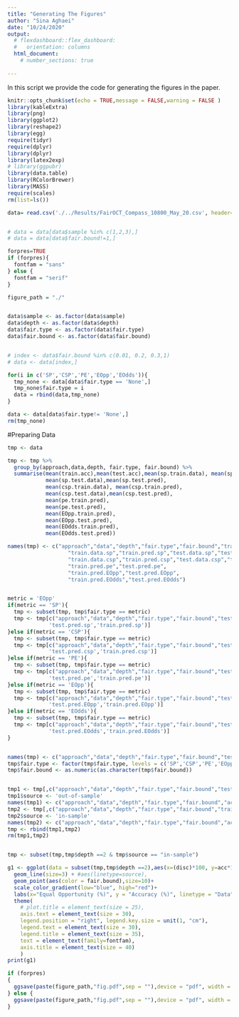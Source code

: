 ```yaml
---
title: "Generating The Figures"
author: "Sina Aghaei"
date: "10/24/2020"
output: 
  # flexdashboard::flex_dashboard:
  #   orientation: columns
  html_document:
    # number_sections: true
 
---
```



In this script we provide the code for generating the figures in the paper.


```r
knitr::opts_chunk$set(echo = TRUE,message = FALSE,warning = FALSE )
library(kableExtra)
library(png)
library(ggplot2)
library(reshape2)
library(egg)
require(tidyr)
require(dplyr)
library(dplyr)
library(latex2exp)
# library(ggpubr)
library(data.table)
library(RColorBrewer)
library(MASS)
require(scales)
rm(list=ls())

data= read.csv('./../Results/FairOCT_Compass_10800_May_20.csv', header=TRUE, sep=',', na.strings="", stringsAsFactors =TRUE) 


# data = data[data$sample %in% c(1,2,3),]
# data = data[data$fair.bound!=1,]

forpres=TRUE
if (forpres){
  fontfam = "sans"
} else {
  fontfam = "serif"
}

figure_path = "./"


data$sample <- as.factor(data$sample)
data$depth <- as.factor(data$depth)
data$fair.type <- as.factor(data$fair.type)
data$fair.bound <- as.factor(data$fair.bound)


# index <- data$fair.bound %in% c(0.01, 0.2, 0.3,1)
# data <- data[index,]

for(i in c('SP','CSP','PE','EOpp','EOdds')){
  tmp_none <- data[data$fair.type == 'None',]
  tmp_none$fair.type = i
  data = rbind(data,tmp_none)
}

data <- data[data$fair.type!= 'None',]
rm(tmp_none)
```

#Preparing Data
```r
tmp <- data

tmp <- tmp %>%
  group_by(approach,data,depth, fair.type, fair.bound) %>%
  summarise(mean(train.acc),mean(test.acc),mean(sp.train.data), mean(sp.train.pred),
            mean(sp.test.data),mean(sp.test.pred),
            mean(csp.train.data), mean(csp.train.pred),
            mean(csp.test.data),mean(csp.test.pred),
            mean(pe.train.pred),
            mean(pe.test.pred),
            mean(EOpp.train.pred),
            mean(EOpp.test.pred),
            mean(EOdds.train.pred),
            mean(EOdds.test.pred))

names(tmp) <- c("approach","data","depth","fair.type","fair.bound","train.acc",'test.acc',
                   "train.data.sp","train.pred.sp","test.data.sp","test.pred.sp",
                   "train.data.csp","train.pred.csp","test.data.csp","test.pred.csp",
                   "train.pred.pe","test.pred.pe",
                   "train.pred.EOpp","test.pred.EOpp",
                   "train.pred.EOdds","test.pred.EOdds")


metric = 'EOpp'
if(metric == 'SP'){
  tmp <- subset(tmp, tmp$fair.type == metric)
  tmp <- tmp[c("approach","data","depth","fair.type","fair.bound","test.acc",'train.acc',
             'test.pred.sp','train.pred.sp')]
}else if(metric == 'CSP'){
  tmp <- subset(tmp, tmp$fair.type == metric)
  tmp <- tmp[c("approach","data","depth","fair.type","fair.bound","test.acc",'train.acc',
             'test.pred.csp','train.pred.csp')]
}else if(metric == 'PE'){
  tmp <- subset(tmp, tmp$fair.type == metric)
  tmp <- tmp[c("approach","data","depth","fair.type","fair.bound","test.acc",'train.acc',
             'test.pred.pe','train.pred.pe')]
}else if(metric == 'EOpp'){
  tmp <- subset(tmp, tmp$fair.type == metric)
  tmp <- tmp[c("approach","data","depth","fair.type","fair.bound","test.acc",'train.acc',
             'test.pred.EOpp','train.pred.EOpp')]
}else if(metric == 'EOdds'){
  tmp <- subset(tmp, tmp$fair.type == metric)
  tmp <- tmp[c("approach","data","depth","fair.type","fair.bound","test.acc",'train.acc',
             'test.pred.EOdds','train.pred.EOdds')]
}


names(tmp) <- c("approach","data","depth","fair.type","fair.bound","test.acc","train.acc","test.pred.disc","train.pred.disc")
tmp$fair.type <- factor(tmp$fair.type, levels = c('SP','CSP','PE','EOpp','EOdds'))
tmp$fair.bound <- as.numeric(as.character(tmp$fair.bound))


tmp1 <- tmp[,c("approach","data","depth","fair.type","fair.bound","test.acc","test.pred.disc")]
tmp1$source <- 'out-of-sample'
names(tmp1) <- c("approach","data","depth","fair.type","fair.bound","acc","disc",'source')
tmp2 <- tmp[,c("approach","data","depth","fair.type","fair.bound","train.acc","train.pred.disc")]
tmp2$source <- 'in-sample'
names(tmp2) <- c("approach","data","depth","fair.type","fair.bound","acc","disc",'source')
tmp <- rbind(tmp1,tmp2)
rm(tmp1,tmp2)


tmp <- subset(tmp,tmp$depth ==2 & tmp$source == "in-sample")
```



```r
g1 <- ggplot(data = subset(tmp,tmp$depth ==2),aes(x=(disc)*100, y=acc*100)) +
  geom_line(size=3) + #aes(linetype=source), 
  geom_point(aes(color = fair.bound),size=10)+
  scale_color_gradient(low="blue", high="red")+
  labs(x="Equal Opportunity (%)", y = "Accuracy (%)", linetype = "Data", color = 'EO Bound')+
  theme(
    # plot.title = element_text(size = 25),
    axis.text = element_text(size = 30),
    legend.position = "right", legend.key.size = unit(1, "cm"),
    legend.text = element_text(size = 30),
    legend.title = element_text(size = 35),
    text = element_text(family=fontfam),
    axis.title = element_text(size = 40)
    ) 
print(g1)

if (forpres)
{
  ggsave(paste(figure_path,"fig.pdf",sep = ""),device = "pdf", width = 16, height = 12, units =  "in")
} else {
  ggsave(paste(figure_path,"fig.pdf",sep = ""),device = "pdf", width = 12, height = 8, units =  "in")
}

```



